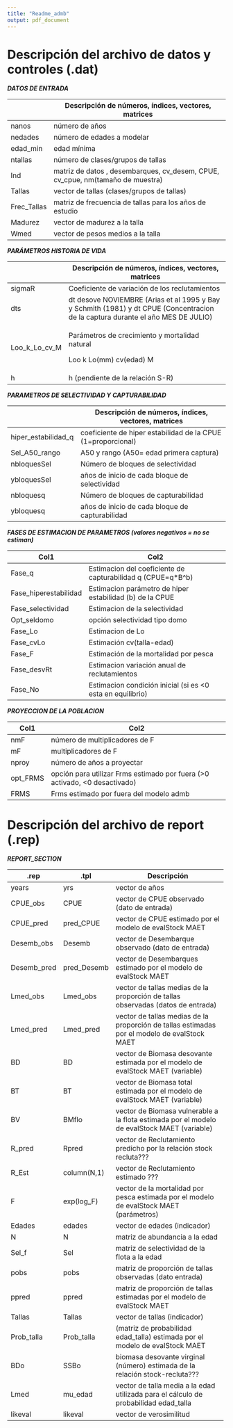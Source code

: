 ```yaml
---
title: "Readme_admb"
output: pdf_document
---
```


# Descripción del archivo de datos y controles (.dat)

***DATOS DE ENTRADA***

+--------------+----------------------------------------------------------------------------------+
|              | Descripción de números, índices, vectores, matrices                              |
+==============+==================================================================================+
| nanos        | número de años                                                                   |
+--------------+----------------------------------------------------------------------------------+
| nedades      | número de edades a modelar                                                       |
+--------------+----------------------------------------------------------------------------------+
| edad\_min    | edad mínima                                                                      |
+--------------+----------------------------------------------------------------------------------+
| ntallas      | número de clases/grupos de tallas                                                |
+--------------+----------------------------------------------------------------------------------+
| Ind          | matriz de datos , desembarques, cv\_desem, CPUE, cv\_cpue, nm(tamaño de muestra) |
+--------------+----------------------------------------------------------------------------------+
| Tallas       | vector de tallas (clases/grupos de tallas)                                       |
+--------------+----------------------------------------------------------------------------------+
| Frec\_Tallas | matriz de frecuencia de tallas para los años de estudio                          |
+--------------+----------------------------------------------------------------------------------+
| Madurez      | vector de madurez a la talla                                                     |
+--------------+----------------------------------------------------------------------------------+
| Wmed         | vector de pesos medios a la talla                                                |
+--------------+----------------------------------------------------------------------------------+

***PARÁMETROS HISTORIA DE VIDA***

+--------------------+----------------------------------------------------------------------------------------------------------------------------------+
|                    | Descripción de números, índices, vectores, matrices                                                                              |
+====================+==================================================================================================================================+
| sigmaR             | Coeficiente de variación de los reclutamientos                                                                                   |
+--------------------+----------------------------------------------------------------------------------------------------------------------------------+
| dts                | dt desove NOVIEMBRE (Arias et al 1995 y Bay y Schmith (1981) y dt CPUE (Concentracion de la captura durante el año MES DE JULIO) |
+--------------------+----------------------------------------------------------------------------------------------------------------------------------+
| Loo\_k\_Lo\_cv\_M  | Parámetros de crecimiento y mortalidad natural                                                                                   |
|                    |                                                                                                                                  |
|                    | Loo k Lo(mm) cv(edad) M                                                                                                          |
+--------------------+----------------------------------------------------------------------------------------------------------------------------------+
| h                  | h (pendiente de la relación S-R)                                                                                                 |
+--------------------+----------------------------------------------------------------------------------------------------------------------------------+

***PARAMETROS DE SELECTIVIDAD Y CAPTURABILIDAD***

+-----------------------+--------------------------------------------------------------+
|                       | Descripción de números, índices, vectores, matrices          |
+=======================+==============================================================+
| hiper\_estabilidad\_q | coeficiente de hiper estabilidad de la CPUE (1=proporcional) |
+-----------------------+--------------------------------------------------------------+
| Sel\_A50\_rango       | A50 y rango (A50= edad primera captura)                      |
+-----------------------+--------------------------------------------------------------+
| nbloquesSel           | Número de bloques de selectividad                            |
+-----------------------+--------------------------------------------------------------+
| ybloquesSel           | años de inicio de cada bloque de selectividad                |
+-----------------------+--------------------------------------------------------------+
| nbloquesq             | Número de bloques de capturabilidad                          |
+-----------------------+--------------------------------------------------------------+
| ybloquesq             | años de inicio de cada bloque de capturabilidad              |
+-----------------------+--------------------------------------------------------------+

***FASES DE ESTIMACION DE PARAMETROS (valores negativos = no se estiman)***

+------------------------+---------------------------------------------------------------+
| Col1                   | Col2                                                          |
+========================+===============================================================+
| Fase\_q                | Estimacion del coeficiente de capturabilidad q (CPUE=q\*B\^b) |
+------------------------+---------------------------------------------------------------+
| Fase\_hiperestabilidad | Estimacion parámetro de hiper estabilidad (b) de la CPUE      |
+------------------------+---------------------------------------------------------------+
| Fase\_selectividad     | Estimacion de la selectividad                                 |
+------------------------+---------------------------------------------------------------+
| Opt\_seldomo           | opción selectividad tipo domo                                 |
+------------------------+---------------------------------------------------------------+
| Fase\_Lo               | Estimacion de Lo                                              |
+------------------------+---------------------------------------------------------------+
| Fase\_cvLo             | Estimación cv(talla-edad)                                     |
+------------------------+---------------------------------------------------------------+
| Fase\_F                | Estimación de la mortalidad por pesca                         |
+------------------------+---------------------------------------------------------------+
| Fase\_desvRt           | Estimacion variación anual de reclutamientos                  |
+------------------------+---------------------------------------------------------------+
| Fase\_No               | Estimacion condición inicial (si es \<0 esta en equilibrio)   |
+------------------------+---------------------------------------------------------------+

***PROYECCION DE LA POBLACION***

+-----------+------------------------------------------------------------------------------+
| Col1      | Col2                                                                         |
+===========+==============================================================================+
| nmF       | número de multiplicadores de F                                               |
+-----------+------------------------------------------------------------------------------+
| mF        | multiplicadores de F                                                         |
+-----------+------------------------------------------------------------------------------+
| nproy     | número de años a proyectar                                                   |
+-----------+------------------------------------------------------------------------------+
| opt\_FRMS | opción para utilizar Frms estimado por fuera (\>0 activado, \<0 desactivado) |
+-----------+------------------------------------------------------------------------------+
| FRMS      | Frms estimado por fuera del modelo admb                                      |
+-----------+------------------------------------------------------------------------------+

\pagebreak

# Descripción del archivo de report (.rep)

***REPORT\_SECTION***

+--------------+--------------+----------------------------------------------------------------------------------------------+
| .rep         | .tpl         | Descripción                                                                                  |
+==============+==============+==============================================================================================+
| years        | yrs          | vector de años                                                                               |
+--------------+--------------+----------------------------------------------------------------------------------------------+
| CPUE\_obs    | CPUE         | vector de CPUE observado (dato de entrada)                                                   |
+--------------+--------------+----------------------------------------------------------------------------------------------+
| CPUE\_pred   | pred\_CPUE   | vector de CPUE estimado por el modelo de evalStock MAET                                      |
+--------------+--------------+----------------------------------------------------------------------------------------------+
| Desemb\_obs  | Desemb       | vector de Desembarque observado (dato de entrada)                                            |
+--------------+--------------+----------------------------------------------------------------------------------------------+
| Desemb\_pred | pred\_Desemb | vector de Desembarques estimado por el modelo de evalStock MAET                              |
+--------------+--------------+----------------------------------------------------------------------------------------------+
| Lmed\_obs    | Lmed\_obs    | vector de tallas medias de la proporción de tallas observadas (datos de entrada)             |
+--------------+--------------+----------------------------------------------------------------------------------------------+
| Lmed\_pred   | Lmed\_pred   | vector de tallas medias de la proporción de tallas estimadas por el modelo de evalStock MAET |
+--------------+--------------+----------------------------------------------------------------------------------------------+
| BD           | BD           | vector de Biomasa desovante estimada por el modelo de evalStock MAET (variable)              |
+--------------+--------------+----------------------------------------------------------------------------------------------+
| BT           | BT           | vector de Biomasa total estimada por el modelo de evalStock MAET (variable)                  |
+--------------+--------------+----------------------------------------------------------------------------------------------+
| BV           | BMflo        | vector de Biomasa vulnerable a la flota estimada por el modelo de evalStock MAET (variable)  |
+--------------+--------------+----------------------------------------------------------------------------------------------+
| R\_pred      | Rpred        | vector de Reclutamiento predicho por la relación stock recluta???                            |
+--------------+--------------+----------------------------------------------------------------------------------------------+
| R\_Est       | column(N,1)  | vector de Reclutamiento estimado ???                                                         |
+--------------+--------------+----------------------------------------------------------------------------------------------+
| F            | exp(log\_F)  | vector de la mortalidad por pesca estimada por el modelo de evalStock MAET (parámetros)      |
+--------------+--------------+----------------------------------------------------------------------------------------------+
| Edades       | edades       | vector de edades (indicador)                                                                 |
+--------------+--------------+----------------------------------------------------------------------------------------------+
| N            | N            | matriz de abundancia a la edad                                                               |
+--------------+--------------+----------------------------------------------------------------------------------------------+
| Sel\_f       | Sel          | matriz de selectividad de la flota a la edad                                                 |
+--------------+--------------+----------------------------------------------------------------------------------------------+
| pobs         | pobs         | matriz de proporción de tallas observadas (dato entrada)                                     |
+--------------+--------------+----------------------------------------------------------------------------------------------+
| ppred        | ppred        | matriz de proporción de tallas estimadas por el modelo de evalStock MAET                     |
+--------------+--------------+----------------------------------------------------------------------------------------------+
| Tallas       | Tallas       | vector de tallas (indicador)                                                                 |
+--------------+--------------+----------------------------------------------------------------------------------------------+
| Prob\_talla  | Prob\_talla  | (matriz de probabilidad edad\_talla) estimada por el modelo de evalStock MAET                |
+--------------+--------------+----------------------------------------------------------------------------------------------+
| BDo          | SSBo         | biomasa desovante virginal (número) estimada de la relación stock-recluta???                 |
+--------------+--------------+----------------------------------------------------------------------------------------------+
| Lmed         | mu\_edad     | vector de talla media a la edad utilizada para el cálculo de probabilidad edad\_talla        |
+--------------+--------------+----------------------------------------------------------------------------------------------+
| likeval      | likeval      | vector de verosimilitud                                                                      |
+--------------+--------------+----------------------------------------------------------------------------------------------+
